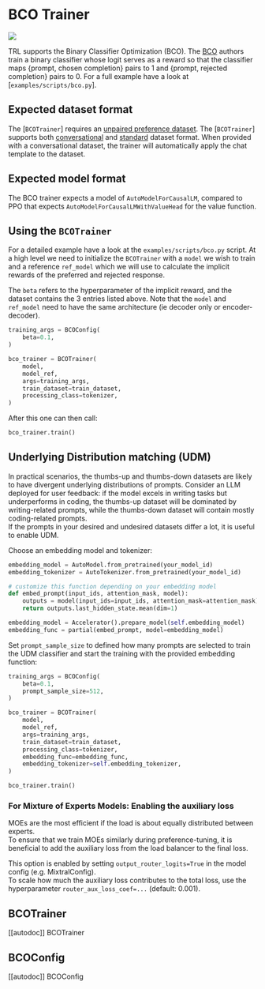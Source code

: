 # BCO Trainer

[![](https://img.shields.io/badge/All_models-BCO-blue)](https://huggingface.co/models?other=bco)

TRL supports the Binary Classifier Optimization (BCO).
The [BCO](https://huggingface.co/papers/2404.04656) authors train a binary classifier whose logit serves as a reward so that the classifier maps {prompt, chosen completion} pairs to 1 and {prompt, rejected completion} pairs to 0.
For a full example have a look at  [`examples/scripts/bco.py`].

## Expected dataset format

The [`BCOTrainer`] requires an [unpaired preference dataset](dataset_formats#unpaired-preference).
The [`BCOTrainer`] supports both [conversational](dataset_formats#conversational-dataset-format) and [standard](dataset_formats#standard-dataset-format) dataset format. When provided with a conversational dataset, the trainer will automatically apply the chat template to the dataset.

## Expected model format
The BCO trainer expects a model of `AutoModelForCausalLM`, compared to PPO that expects `AutoModelForCausalLMWithValueHead` for the value function.

## Using the `BCOTrainer`

For a detailed example have a look at the `examples/scripts/bco.py` script. At a high level we need to initialize the `BCOTrainer` with a `model` we wish to train and a reference `ref_model` which we will use to calculate the implicit rewards of the preferred and rejected response. 

The `beta` refers to the hyperparameter of the implicit reward, and the dataset contains the 3 entries listed above. Note that the `model` and `ref_model` need to have the same architecture (ie decoder only or encoder-decoder).



```py
training_args = BCOConfig(
    beta=0.1,
)

bco_trainer = BCOTrainer(
    model,
    model_ref,
    args=training_args,
    train_dataset=train_dataset,
    processing_class=tokenizer,
)
```
After this one can then call:

```py
bco_trainer.train()
```

## Underlying Distribution matching (UDM)

In practical scenarios, the thumbs-up and thumbs-down datasets are likely to have divergent underlying distributions of prompts.
Consider an LLM deployed for user feedback: if the model excels in writing tasks but underperforms in coding, the thumbs-up dataset will be dominated by writing-related prompts, while the thumbs-down dataset will contain mostly coding-related prompts.  
If the prompts in your desired and undesired datasets differ a lot, it is useful to enable UDM.  

Choose an embedding model and tokenizer:

```py
embedding_model = AutoModel.from_pretrained(your_model_id)
embedding_tokenizer = AutoTokenizer.from_pretrained(your_model_id)

# customize this function depending on your embedding model
def embed_prompt(input_ids, attention_mask, model):
    outputs = model(input_ids=input_ids, attention_mask=attention_mask)
    return outputs.last_hidden_state.mean(dim=1)

embedding_model = Accelerator().prepare_model(self.embedding_model)
embedding_func = partial(embed_prompt, model=embedding_model)
```

Set `prompt_sample_size` to defined how many prompts are selected to train the UDM classifier and start the training with the provided embedding function:

```py
training_args = BCOConfig(
    beta=0.1,
    prompt_sample_size=512,
)

bco_trainer = BCOTrainer(
    model,
    model_ref,
    args=training_args,
    train_dataset=train_dataset,
    processing_class=tokenizer,
    embedding_func=embedding_func,
    embedding_tokenizer=self.embedding_tokenizer,
)

bco_trainer.train()
```

### For Mixture of Experts Models: Enabling the auxiliary loss

MOEs are the most efficient if the load is about equally distributed between experts.  
To ensure that we train MOEs similarly during preference-tuning, it is beneficial to add the auxiliary loss from the load balancer to the final loss.  

This option is enabled by setting `output_router_logits=True` in the model config (e.g. MixtralConfig).  
To scale how much the auxiliary loss contributes to the total loss, use the hyperparameter `router_aux_loss_coef=...` (default: 0.001).

## BCOTrainer

[[autodoc]] BCOTrainer

## BCOConfig

[[autodoc]] BCOConfig